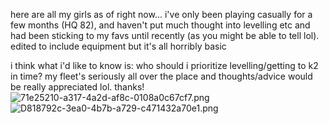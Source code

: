 here are all my girls as of right now... i've only been playing casually for a few months (HQ 82), and haven't put much thought into levelling etc and had been sticking to my favs until recently (as you might be able to tell lol). edited to include equipment but it's all horribly basic

i think what i'd like to know is: who should i prioritize levelling/getting to k2 in time? my fleet's seriously all over the place and thoughts/advice would be really appreciated lol. thanks![[File:71e25210-a317-4a2d-af8c-0108a0c67cf7.png|thumb]][[File:D818792c-3ea0-4b7b-a729-c471432a70e1.png|thumb]]<ac_metadata title="fall 2017 first event... will i survive?"> </ac_metadata>